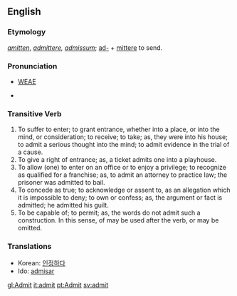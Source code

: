==English==

===Etymology===
{{OE.}} ''[[amitten]]'', {{L.}} ''[[admittere]], [[admissum]]''; [[ad-]] + [[mittere]] to send.

===Pronunciation===
*{{IPAlink}} [[WEAE]] {{IPA|/ædˈmɪt/}}
*{{audio|en-us-admit.ogg|Audio pronunciation}}

===Transitive Verb===
{{en-infl-reg-consonant|admit||t}}
# To suffer to enter; to grant entrance, whether into a place, or into the mind, or consideration; to receive; to take; as, they were into his house; to admit a serious  thought into the mind; to admit evidence in the trial of a cause.
# To give a right of entrance; as, a ticket admits one into a playhouse.
# To allow (one) to enter on an office or to enjoy a privilege; to recognize as qualified for a franchise; as, to admit an attorney to practice law; the prisoner was admitted to bail.
# To concede as true; to acknowledge or assent to, as an allegation which it is impossible to deny; to own or confess; as, the argument or fact is admitted; he admitted his guilt.
# To be capable of; to permit; as, the words do not admit such a construction. In this sense, of may be used after the verb, or may be omitted.

===Translations===
*Korean: [[인정하다]]
*Ido: [[admisar]]

[[gl:Admit]]
[[it:admit]]
[[pt:Admit]]
[[sv:admit]]